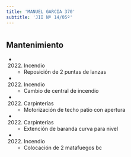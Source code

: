 ```yaml
---
title: 'MANUEL GARCIA 370'
subtitle: 'JII Nº 14/05º'
---
```


#


## Mantenimiento

*  (2022) Incendio 
    + Reposición de 2 puntas de lanzas

*  (2022) Incendio 
    + Cambio de central de incendio

*  (2022) Carpinterías 
    + Motorización de techo patio con apertura

*  (2022) Carpinterías 
    + Extención de baranda curva para nivel

*  (2022) Incendio 
    + Colocación de 2 matafuegos bc



